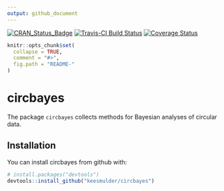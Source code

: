 ```yaml
---
output: github_document
---
```


[![CRAN_Status_Badge](http://www.r-pkg.org/badges/version/circbayes)](https://cran.r-project.org/package=circbayes)
[![Travis-CI Build Status](https://travis-ci.org/keesmulder/circbayes.svg?branch=master)](https://travis-ci.org/keesmulder/circbayes)
[![Coverage Status](https://img.shields.io/codecov/c/github/keesmulder/circbayes/master.svg)](https://codecov.io/github/keesmulder/circbayes?branch=master)

<!-- README.md is generated from README.Rmd. Please edit that file -->

```r
knitr::opts_chunk$set(
  collapse = TRUE,
  comment = "#>",
  fig.path = "README-"
)
```

# circbayes

The package `circbayes` collects methods for Bayesian analyses of circular data.  

## Installation

You can install circbayes from github with:

```r
# install.packages("devtools")
devtools::install_github("keesmulder/circbayes")
```


